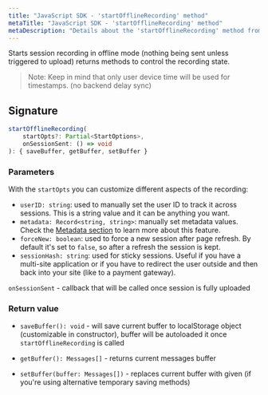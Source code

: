```yaml
---
title: "JavaScript SDK - 'startOfflineRecording' method"
metaTitle: "JavaScript SDK - 'startOfflineRecording' method"
metaDescription: "Details about the 'startOfflineRecording' method from OpenReplay's SDK"
---
```


Starts session recording in offline mode (nothing being sent unless triggered to upload) returns methods to control the recording state.

> Note: Keep in mind that only user device time will be used for timestamps. (no backend delay sync)

## Signature

```ts
startOfflineRecording(
	startOpts?: Partial<StartOptions>, 
	onSessionSent: () => void
): { saveBuffer, getBuffer, setBuffer }
```

### Parameters
With the `startOpts` you can customize different aspects of the recording:
- `userID: string`: used to manually set the user ID to track it across sessions. This is a string value and it can be anything you want.
- `metadata: Record<string, string>`: manually set metadata values. Check the [Metadata section](/installation/metadata/) to learn more about this feature.
- `forceNew: boolean`: used to force a new session after page refresh. By default it's set to `false`, so after a refresh the session is kept.
- `sessionHash: string`: used for sticky sessions. Useful if you have a multi-site application or if you have to redirect the user outside and then back into your site (like to a payment gateway).

`onSessionSent` - callback that will be called once session is fully uploaded


### Return value

- `saveBuffer(): void` - will save current buffer to localStorage object (customizable in constructor), buffer will be
autoloaded it once `startOfflineRecording` is called

- `getBuffer(): Messages[]` - returns current messages buffer

- `setBuffer(buffer: Messages[])` - replaces current buffer with given (if you're using alternative temporary saving methods)

